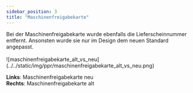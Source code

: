 ```yaml
---
sidebar_position: 3
title: "Maschinenfreigabekarte"
---
```


<div className="background-container">
Bei der Maschinenfreigabekarte wurde ebenfalls die Lieferscheinnummer entfernt.
Ansonsten wurde sie nur im Design dem neuen Standard angepasst.
</div>
<br/>

<div className="background-container">
![maschinenfreigabekarte_alt_vs_neu](../../static/img/ppr/maschinenfreigabekarte_alt_vs_neu.png)

**Links**: Maschinenfreigabekarte neu <br/>
**Rechts**: Maschinenfreigabekarte alt
</div>

